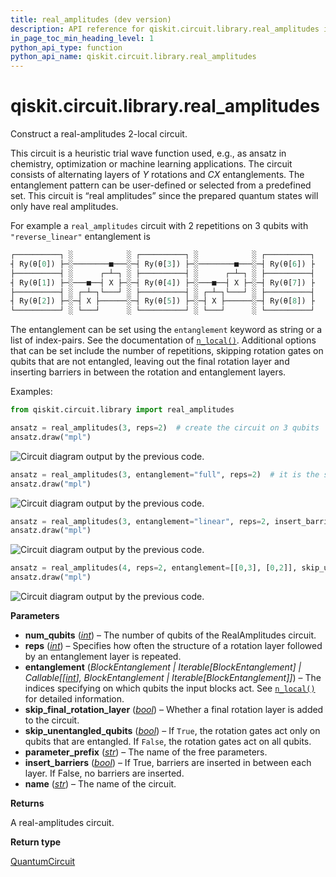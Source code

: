 ```yaml
---
title: real_amplitudes (dev version)
description: API reference for qiskit.circuit.library.real_amplitudes in the dev version of qiskit
in_page_toc_min_heading_level: 1
python_api_type: function
python_api_name: qiskit.circuit.library.real_amplitudes
---
```


<span id="qiskit-circuit-library-real-amplitudes" />

# qiskit.circuit.library.real\_amplitudes

<Function id="qiskit.circuit.library.real_amplitudes" isDedicatedPage={true} github="https://github.com/Qiskit/qiskit/tree/stable/2.2/qiskit/circuit/library/n_local/real_amplitudes.py#L27-L136" signature="qiskit.circuit.library.real_amplitudes(num_qubits, entanglement='reverse_linear', reps=3, skip_unentangled_qubits=False, skip_final_rotation_layer=False, parameter_prefix='θ', insert_barriers=False, name='RealAmplitudes')">
  Construct a real-amplitudes 2-local circuit.

  This circuit is a heuristic trial wave function used, e.g., as ansatz in chemistry, optimization or machine learning applications. The circuit consists of alternating layers of $Y$ rotations and $CX$ entanglements. The entanglement pattern can be user-defined or selected from a predefined set. This circuit is “real amplitudes” since the prepared quantum states will only have real amplitudes.

  For example a `real_amplitudes` circuit with 2 repetitions on 3 qubits with `"reverse_linear"` entanglement is

  ```python
  ┌──────────┐ ░            ░ ┌──────────┐ ░            ░ ┌──────────┐
  ┤ Ry(θ[0]) ├─░────────■───░─┤ Ry(θ[3]) ├─░────────■───░─┤ Ry(θ[6]) ├
  ├──────────┤ ░      ┌─┴─┐ ░ ├──────────┤ ░      ┌─┴─┐ ░ ├──────────┤
  ┤ Ry(θ[1]) ├─░───■──┤ X ├─░─┤ Ry(θ[4]) ├─░───■──┤ X ├─░─┤ Ry(θ[7]) ├
  ├──────────┤ ░ ┌─┴─┐└───┘ ░ ├──────────┤ ░ ┌─┴─┐└───┘ ░ ├──────────┤
  ┤ Ry(θ[2]) ├─░─┤ X ├──────░─┤ Ry(θ[5]) ├─░─┤ X ├──────░─┤ Ry(θ[8]) ├
  └──────────┘ ░ └───┘      ░ └──────────┘ ░ └───┘      ░ └──────────┘
  ```

  The entanglement can be set using the `entanglement` keyword as string or a list of index-pairs. See the documentation of [`n_local()`](qiskit.circuit.library.n_local "qiskit.circuit.library.n_local"). Additional options that can be set include the number of repetitions, skipping rotation gates on qubits that are not entangled, leaving out the final rotation layer and inserting barriers in between the rotation and entanglement layers.

  Examples:

  ```python
  from qiskit.circuit.library import real_amplitudes

  ansatz = real_amplitudes(3, reps=2)  # create the circuit on 3 qubits
  ansatz.draw("mpl")
  ```

  ![Circuit diagram output by the previous code.](/docs/images/api/qiskit/dev/qiskit-circuit-library-real_amplitudes-1.avif)

  ```python
  ansatz = real_amplitudes(3, entanglement="full", reps=2)  # it is the same unitary as above
  ansatz.draw("mpl")
  ```

  ![Circuit diagram output by the previous code.](/docs/images/api/qiskit/dev/qiskit-circuit-library-real_amplitudes-2.avif)

  ```python
  ansatz = real_amplitudes(3, entanglement="linear", reps=2, insert_barriers=True)
  ansatz.draw("mpl")
  ```

  ![Circuit diagram output by the previous code.](/docs/images/api/qiskit/dev/qiskit-circuit-library-real_amplitudes-3.avif)

  ```python
  ansatz = real_amplitudes(4, reps=2, entanglement=[[0,3], [0,2]], skip_unentangled_qubits=True)
  ansatz.draw("mpl")
  ```

  ![Circuit diagram output by the previous code.](/docs/images/api/qiskit/dev/qiskit-circuit-library-real_amplitudes-4.avif)

  **Parameters**

  *   **num\_qubits** ([*int*](https://docs.python.org/3/library/functions.html#int "(in Python v3.13)")) – The number of qubits of the RealAmplitudes circuit.
  *   **reps** ([*int*](https://docs.python.org/3/library/functions.html#int "(in Python v3.13)")) – Specifies how often the structure of a rotation layer followed by an entanglement layer is repeated.
  *   **entanglement** (*BlockEntanglement | Iterable\[BlockEntanglement] | Callable\[\[*[*int*](https://docs.python.org/3/library/functions.html#int "(in Python v3.13)")*], BlockEntanglement | Iterable\[BlockEntanglement]]*) – The indices specifying on which qubits the input blocks act. See [`n_local()`](qiskit.circuit.library.n_local "qiskit.circuit.library.n_local") for detailed information.
  *   **skip\_final\_rotation\_layer** ([*bool*](https://docs.python.org/3/library/functions.html#bool "(in Python v3.13)")) – Whether a final rotation layer is added to the circuit.
  *   **skip\_unentangled\_qubits** ([*bool*](https://docs.python.org/3/library/functions.html#bool "(in Python v3.13)")) – If `True`, the rotation gates act only on qubits that are entangled. If `False`, the rotation gates act on all qubits.
  *   **parameter\_prefix** ([*str*](https://docs.python.org/3/library/stdtypes.html#str "(in Python v3.13)")) – The name of the free parameters.
  *   **insert\_barriers** ([*bool*](https://docs.python.org/3/library/functions.html#bool "(in Python v3.13)")) – If True, barriers are inserted in between each layer. If False, no barriers are inserted.
  *   **name** ([*str*](https://docs.python.org/3/library/stdtypes.html#str "(in Python v3.13)")) – The name of the circuit.

  **Returns**

  A real-amplitudes circuit.

  **Return type**

  [QuantumCircuit](qiskit.circuit.QuantumCircuit "qiskit.circuit.QuantumCircuit")
</Function>

